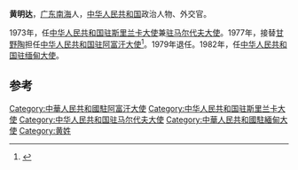 '''黄明达'''，[[广东|广东]][[南海|南海]]人，[[中华人民共和国|中华人民共和国]]政治人物、外交官。

1973年，任[[中国驻斯里兰卡大使列表|中华人民共和国驻斯里兰卡大使]]兼[[中国驻马尔代夫大使列表|驻马尔代夫大使]]。1977年，接替[[甘野陶|甘野陶]]担任[[中国驻阿富汗大使列表|中华人民共和国驻阿富汗大使]]<ref>{{cite web|author=中华人民共和国外交部|title=中国驻阿富汗历任大使|url=http://www.mfa.gov.cn/chn/pds/ziliao/wjrw/2167/2168/t9129.htm|publisher=中华人民共和国外交部|accessdate=2012-03-03}}</ref>。1979年退任。1982年，任[[中国驻缅甸大使列表|中华人民共和国驻缅甸大使]]。

== 参考 ==
{{reflist}}
{{start box}}
{{s-dip}}
{{succession box|[[马子卿|马子卿]]|[[孙盛渭|孙盛渭]]|[[中国驻斯里兰卡大使列表|中华人民共和国驻斯里兰卡大使]]<br /><small>首任兼駐[[中国驻马尔代夫大使列表|马尔代夫]]</small>|1973年3月-1977年5月}}
{{succession box|[[甘野陶|甘野陶]]|[[孙玉玺|孙玉玺]]|[[中国驻阿富汗大使列表|中华人民共和国驻阿富汗大使]]|1977年9月-1979年10月}}
{{succession box|[[莫燕忠|莫燕忠]]|[[周明基|周明基]]|[[中国驻缅甸大使列表|中华人民共和国驻缅甸大使]]|1982年7月-1985年6月}}
{{end box}}
{{中国政治人物小作品}}

[[Category:中華人民共和國駐阿富汗大使|Category:中華人民共和國駐阿富汗大使]]
[[Category:中华人民共和国驻斯里兰卡大使|Category:中华人民共和国驻斯里兰卡大使]]
[[Category:中华人民共和国驻马尔代夫大使|Category:中华人民共和国驻马尔代夫大使]]
[[Category:中華人民共和國駐緬甸大使|Category:中華人民共和國駐緬甸大使]]
[[Category:黄姓|Category:黄姓]]